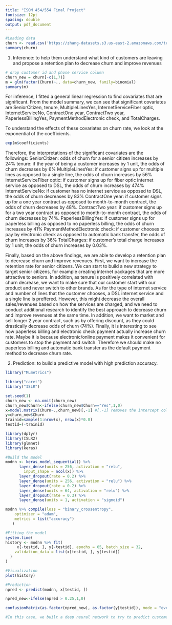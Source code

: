 ```yaml
---
title: "ISOM 454/554 Final Project"
fontsize: 12pt
spacing: double
output: pdf_document
---
```


```r
#Loading data
churn <- read.csv('https://zhang-datasets.s3.us-east-2.amazonaws.com/telcoChurn.csv')
summary(churn)
```

1. Inference: to help them understand what kind of customers are leaving and propose a retention plan to decrease churn and improve revenues
```r
# drop customer id and phone service column
churn_new = churn[-c(1,7)]
m = glm(factor(Churn)~., data=churn_new, family=binomial)
summary(m)
```
For inference, I fitted a general linear regression to find covariates that are significant. From the model summary, we can see that significant covariates are SeniorCitizen, tenure, MultipleLinesYes, InternetServiceFiber optic, InternetServiceNo, ContractOne year, ContractTwo year, PaperlessBillingYes, PaymentMethodElectronic check, and TotalCharges.

To understand the effects of these covariates on churn rate, we look at the exponential of the coefficients.
```r
exp(m$coefficients)
```
Therefore, the interpretations of the significant covariates are the followings:
SeniorCitizen: odds of churn for a senior citizen increases by 24%
tenure: if the year of being a customer increases by 1 unit, the odds of churn decreases by 6%
MultipleLinesYes: if customer signs up for multiple lines as opposed to a single line, the odds of churn increases by 56%
InternetServiceFiber optic: if customer signs up for fiber optic internet service as opposed to DSL, the odds of churn increases by 474%
InternetServiceNo: if customer has no internet service as opposed to DSL, the odds of churn decreases by 83%
ContractOne year: if customer signs up for a one year contract as opposed to month-to-month contract, the odds of churn decreases by 48%.
ContractTwo year: if customer signs up for a two year contract as opposed to month-to-month contract, the odds of churn decreases by 74%.
PaperlessBillingYes: if customer signs up for paperless billing as opposed to no paperless billing, the odds of churn increases by 41% 
PaymentMethodElectronic check: if customer chooses to pay by electronic check as opposed to automatic bank transfer, the odds of churn increases by 36% 
TotalCharges: if customer's total charge increases by 1 unit, the odds of churn increases by 0.03%.

Finally, based on the above findings, we are able to develop a retention plan to decrease churn and improve revenues. 
First, we want to increase the retention rate for senior citizens. We can start to build a new strategy to target senior citizens, for example creating internet packages that are more attractive to seniors. In addition, as tenure is positively correlated with churn decrease, we want to make sure that our customer start with our product and never switch to other brands. As for the type of internet service and number of lines that the customer chooses, a DSL internet service and a single line is preffered. However, this might decrease the overall sales/revenues based on how the services are charged, and we need to conduct additional research to identify the best approach to decrease churn and improve revenues at the same time. In addition, we want to market and sell longer 2 year contract, such as by offering discount, as they could drastically decrease odds of churn (74%). Finally, it is interesting to see how paperless billing and electronic check payment actually increase churn rate. Maybe it is because electronic/online payment makes it convenient for customers to stop the payment and switch. Therefore we should make no paperless billing and automatic bank transfer as the default payment method to decrease churn rate. 





2. Prediction: to build a predictive model with high prediction accuracy. 

```r
library("MLmetrics")

```

```r
library("caret")
library("ISLR")
```

```r
set.seed(1)
churn_new <- na.omit(churn_new)
churn_new$Churn<-ifelse(churn_new$Churn=="Yes",1,0)
x=model.matrix(Churn~.,churn_new)[,-1] #[,-1] removes the intercept column
y=churn_new$Churn
trainid=sample(1:nrow(x), nrow(x)*0.8)
testid=(-trainid)
```

```r
library(dplyr)
library(ISLR2)
library(glmnet)
library(keras)
```

```r
#Build the model
modnn <- keras_model_sequential() %>%
      layer_dense(units = 256, activation = "relu",
        input_shape = ncol(x)) %>%
      layer_dropout(rate = 0.2) %>%
      layer_dense(units = 256, activation = "relu") %>%
      layer_dropout(rate = 0.2) %>%
      layer_dense(units = 64, activation = "relu") %>%
      layer_dropout(rate = 0.3) %>%
      layer_dense(units = 1, activation = "sigmoid")
```

```r
modnn %>% compile(loss = "binary_crossentropy",
    optimizer = "adam",
    metrics = list("accuracy")
   )
```


```r
#Fitting the model
system.time(
history <- modnn %>% fit(
     x[-testid, ], y[-testid], epochs = 65, batch_size = 32,
    validation_data = list(x[testid, ], y[testid])
  )
)
```

```r
#Visualization 
plot(history)
```

```r
#Prediction
npred <- predict(modnn, x[testid, ])
```

```r
npred_new<-ifelse(npred > 0.25,1,0)
```

```r
confusionMatrix(as.factor(npred_new), as.factor(y[testid]), mode = "everything", positive = "1")
```


```r
#In this case, we built a deep neural network to try to predict customer churning. We obtained an F1 score of 0.6289 and accuracy of 0.7953. One thing to note that this data suffer from outcome variable imbalance, resulting in a extremely low sensitivity score of 0.3 if threshold = 0.5. As a result, the threshold has been lowered to 0.25 in order to maximize F1 score and increase sensitivity.
```










